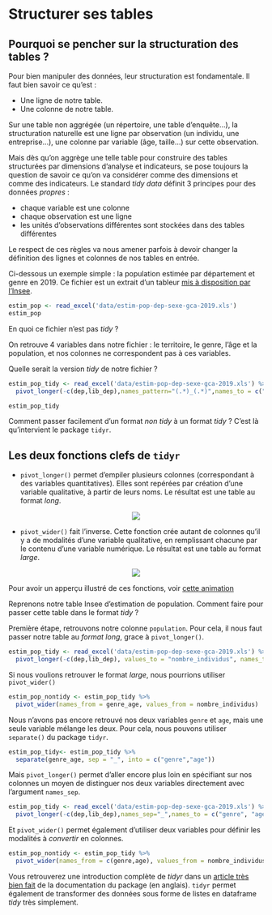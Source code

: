 # Structurer ses tables

## Pourquoi se pencher sur la structuration des tables ?

Pour bien manipuler des données, leur structuration est fondamentale. Il faut bien savoir ce qu'est :

- Une ligne de notre table.
- Une colonne de notre table.

Sur une table non aggrégée (un répertoire, une table d'enquête...), la structuration naturelle est une ligne par observation (un individu, une entreprise...), une colonne par variable (âge, taille...) sur cette observation. 

Mais dès qu'on aggrège une telle table pour construire des tables structurées par dimensions d'analyse et indicateurs, se pose toujours la question de savoir ce qu'on va considérer comme des dimensions et comme des indicateurs. Le standard *tidy data* définit 3 principes pour des données *propres* :

- chaque variable est une colonne
- chaque observation est une ligne
- les unités d'observations différentes sont stockées dans des tables différentes

Le respect de ces règles va nous amener parfois à devoir changer la définition des lignes et colonnes de nos tables en entrée.

Ci-dessous un exemple simple : la population estimée par département et genre en 2019. Ce fichier est un extrait d'un tableur [mis à disposition par l'Insee](https://www.insee.fr/fr/statistiques/1893198).

```r
estim_pop <- read_excel('data/estim-pop-dep-sexe-gca-2019.xls')
estim_pop
```

En quoi ce fichier n'est pas *tidy* ?

On retrouve 4 variables dans notre fichier : le territoire, le genre, l'âge et la population, et nos colonnes ne correspondent pas à ces variables.

Quelle serait la version *tidy* de notre fichier ?

```r
estim_pop_tidy <- read_excel('data/estim-pop-dep-sexe-gca-2019.xls') %>% 
  pivot_longer(-c(dep,lib_dep),names_pattern="(.*)_(.*)",names_to = c("genre", "age"),values_to = "nombre_individus")
```


```r
estim_pop_tidy
```


Comment passer facilement d'un format *non tidy* à un format *tidy* ? C'est là qu'intervient le package `tidyr`.

## Les deux fonctions clefs de `tidyr`


- `pivot_longer()` permet d'empiler plusieurs colonnes (correspondant à des variables quantitatives). Elles sont repérées par création d'une variable qualitative, à partir de leurs noms. Le résultat est une table au format *long*.

<center>![](images/gather.png)</center>


- `pivot_wider()` fait l'inverse. Cette fonction crée autant de colonnes qu'il y a de modalités d'une variable qualitative, en remplissant chacune par le contenu d'une variable numérique. Le résultat est une table au format *large*.

<center>![](images/spread.png)</center>

Pour avoir un apperçu illustré de ces fonctions, voir [cette animation](https://www.dropbox.com/s/a6o75zj443b2rv3/tidyr-longer-wider-modified.gif?dl=0)

Reprenons notre table Insee d'estimation de population. Comment faire pour passer cette table dans le format *tidy* ?

Première étape, retrouvons notre colonne `population`. Pour cela, il nous faut passer notre table au *format long*, grace à `pivot_longer()`.

```r
estim_pop_tidy <- read_excel('data/estim-pop-dep-sexe-gca-2019.xls') %>% 
  pivot_longer(-c(dep,lib_dep), values_to = "nombre_individus", names_to = "genre_age")
```

Si nous voulions retrouver le format *large*, nous pourrions utiliser `pivot_wider()`

```r
estim_pop_nontidy <- estim_pop_tidy %>% 
  pivot_wider(names_from = genre_age, values_from = nombre_individus)
```

Nous n'avons pas encore retrouvé nos deux variables `genre` et `age`, mais une seule variable mélange les deux.
Pour cela, nous pouvons utiliser `separate()` du package `tidyr`.

```r
estim_pop_tidy<- estim_pop_tidy %>% 
  separate(genre_age, sep = "_", into = c("genre","age"))
```

Mais `pivot_longer()` permet d'aller encore plus loin en spécifiant sur nos colonnes un moyen de distinguer nos deux variables directement avec l'argument `names_sep`.

```r
estim_pop_tidy <- read_excel('data/estim-pop-dep-sexe-gca-2019.xls') %>% 
  pivot_longer(-c(dep,lib_dep),names_sep="_",names_to = c("genre", "age"),values_to = "nombre_individus")
```

Et `pivot_wider()` permet également d'utiliser deux variables pour définir les modalités à *convertir* en colonnes.

```r
estim_pop_nontidy <- estim_pop_tidy %>% 
  pivot_wider(names_from = c(genre,age), values_from = nombre_individus)
```


Vous retrouverez une introduction complète de *tidyr* dans un [article très bien fait](https://tidyr.tidyverse.org/articles/pivot.html) de la documentation du package (en anglais). 
`tidyr` permet également de transformer des données sous forme de listes en dataframe *tidy* très simplement.
